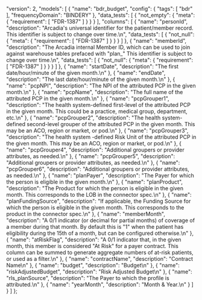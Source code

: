   "version": 2,
  "models": [
    {
      "name": "bdr_budget",
      "config": {
        "tags": [
          "bdr"
        ],
        "frequencyDomain": "BINDERY"
      },
      "data_tests": [
        {
          "not_empty": {
            "meta": {
              "requirement": [
                "FDR-1387"
              ]
            }
          }
        }
      ],
      "columns": [
        {
          "name": "personId",
          "description": "Arcadia's universal identifier for the patient/member record. This identifier is subject to change over time.\n",
          "data_tests": [
            {
              "not_null": {
                "meta": {
                  "requirement": [
                    "FDR-1387"
                  ]
                }
              }
            }
          ]
        },
        {
          "name": "memberId",
          "description": "The Arcadia internal Member ID, which can be used to join against warehouse tables prefaced with \"plan_\" This identifier is subject to change over time.\n",
          "data_tests": [
            {
              "not_null": {
                "meta": {
                  "requirement": [
                    "FDR-1387"
                  ]
                }
              }
            }
          ]
        },
        {
          "name": "startDate",
          "description": "The first date/hour/minute of the given month.\n"
        },
        {
          "name": "endDate",
          "description": "The last date/hour/minute of the given month.\n"
        },
        {
          "name": "pcpNPI",
          "description": "The NPI of the attributed PCP in the given month.\n"
        },
        {
          "name": "pcpName",
          "description": "The full name of the attributed PCP in the given month.\n"
        },
        {
          "name": "pcpGrouper1",
          "description": "The health system-defined first-level of the attributed PCP in the given month. This could be a practice, medical group, department, etc.\n"
        },
        {
          "name": "pcpGrouper2",
          "description": "The health system-defined second-level grouper of the attributed PCP in the given month. This may be an ACO, region or market, or pod.\n"
        },
        {
          "name": "pcpGrouper3",
          "description": "The health system -defined Risk Unit of the attributed PCP in the given month. This may be an ACO, region or market, or pod.\n"
        },
        {
          "name": "pcpGrouper4",
          "description": "Additional groupers or provider attributes, as needed.\n"
        },
        {
          "name": "pcpGrouper5",
          "description": "Additional groupers or provider attributes, as needed.\n"
        },
        {
          "name": "pcpGrouper6",
          "description": "Additional groupers or provider attributes, as needed.\n"
        },
        {
          "name": "planPayer",
          "description": "The Payer for which the person is eligible in the given month.\n"
        },
        {
          "name": "planProduct",
          "description": "The Product for which the person is eligible in the given month. This corresponds to the LOB in the connector spec.\n"
        },
        {
          "name": "planFundingSource",
          "description": "If applicable, the Funding Source for which the person is eligible in the given month. This corresponds to the product in the connector spec.\n"
        },
        {
          "name": "memberMonth",
          "description": "A 0/1 indicator (or decimal for partial months) of coverage of a member during that month. By default this is \"1\" when the patient has eligibility during the 15th of a month, but can be configured otherwise.\n"
        },
        {
          "name": "atRiskFlag",
          "description": "A 0/1 indicator that, in the given month, this member is considered \"At Risk\" for a payer contract. This column can be summed to generate aggregate numbers of at-risk patients, or used as a filter.\n"
        },
        {
          "name": "contractName",
          "description": "Contract Name\n"
        },
        {
          "name": "budget",
          "description": "Budget\n"
        },
        {
          "name": "riskAdjustedBudget",
          "description": "Risk Adjusted Budget\n"
        },
        {
          "name": "rls_planSource",
          "description": "The Payer to which the profile is attributed.\n"
        },
        {
          "name": "yearMonth",
          "description": "Month & Year.\n"
        }
      ]
    }
  ]
};
